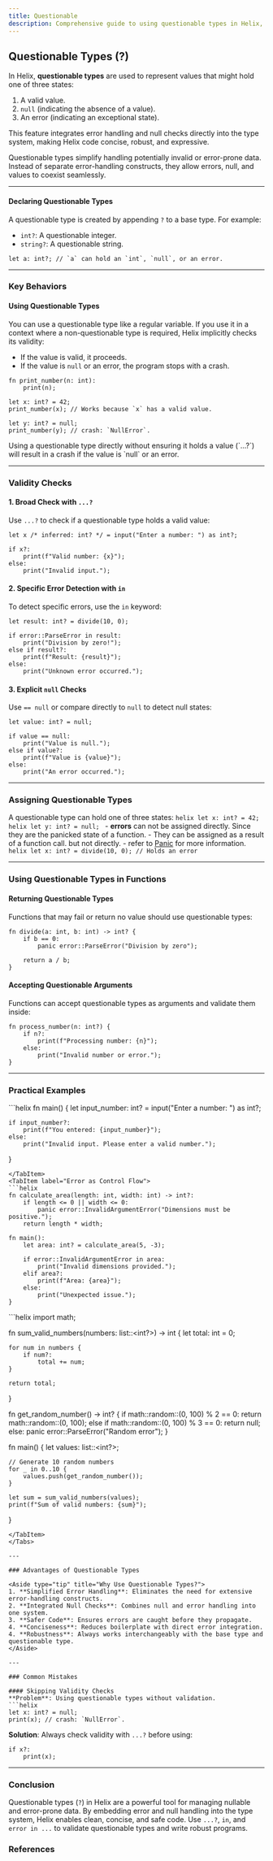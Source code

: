 ```yaml
---
title: Questionable
description: Comprehensive guide to using questionable types in Helix, their behavior, and best practices for error and null handling.
---
```



## Questionable Types (?)

In Helix, **questionable types** are used to represent values that might hold one of three states:
1. A valid value.
2. `null` (indicating the absence of a value).
3. An error (indicating an exceptional state).

This feature integrates error handling and null checks directly into the type system, making Helix code concise, robust, and expressive.

<Aside type="tip" title="Why Questionable Types?">
Questionable types simplify handling potentially invalid or error-prone data. Instead of separate error-handling constructs, they allow errors, null, and values to coexist seamlessly.
</Aside>

---

#### Declaring Questionable Types

A questionable type is created by appending `?` to a base type. For example:
- `int?`: A questionable integer.
- `string?`: A questionable string.

```helix
let a: int?; // `a` can hold an `int`, `null`, or an error.
```

---

### Key Behaviors

#### Using Questionable Types
You can use a questionable type like a regular variable. If you use it in a context where a non-questionable type is required, Helix implicitly checks its validity:
- If the value is valid, it proceeds.
- If the value is `null` or an error, the program stops with a crash.

```helix
fn print_number(n: int):
    print(n);

let x: int? = 42;
print_number(x); // Works because `x` has a valid value.

let y: int? = null;
print_number(y); // crash: `NullError`.
```

<Aside type="caution" title="Validity Check">
Using a questionable type directly without ensuring it holds a value (`...?`) will result in a crash if the value is `null` or an error.
</Aside>

---

### Validity Checks

#### 1. Broad Check with `...?`
Use `...?` to check if a questionable type holds a valid value:
```helix
let x /* inferred: int? */ = input("Enter a number: ") as int?;

if x?:
    print(f"Valid number: {x}");
else:
    print("Invalid input.");
```

#### 2. Specific Error Detection with `in`
To detect specific errors, use the `in` keyword:
```helix
let result: int? = divide(10, 0);

if error::ParseError in result:
    print("Division by zero!");
else if result?:
    print(f"Result: {result}");
else:
    print("Unknown error occurred.");
```

#### 3. Explicit `null` Checks
Use `== null` or compare directly to `null` to detect null states:
```helix
let value: int? = null;

if value == null:
    print("Value is null.");
else if value?:
    print(f"Value is {value}");
else:
    print("An error occurred.");
```

---

### Assigning Questionable Types

A questionable type can hold one of three states:
<Tabs>
    <TabItem label="Valid Value">
    ```helix
    let x: int? = 42;
    ```
    </TabItem>
    <TabItem label="Null">
    ```helix
    let y: int? = null;
    ```
    </TabItem>
    <TabItem label="Error">
    - **errors** can not be assigned directly. Since they are the panicked state of a function.
    - They can be assigned as a result of a function call. but not directly.
    - refer to [Panic](../panicking) for more information.
    ```helix
    let x: int? = divide(10, 0); // Holds an error
    ```
    </TabItem>
</Tabs>

---

### Using Questionable Types in Functions

#### Returning Questionable Types
Functions that may fail or return no value should use questionable types:
```helix
fn divide(a: int, b: int) -> int? {
    if b == 0:
        panic error::ParseError("Division by zero");
    
    return a / b;
}
```

#### Accepting Questionable Arguments
Functions can accept questionable types as arguments and validate them inside:
```helix
fn process_number(n: int?) {
    if n?:
        print(f"Processing number: {n}");
    else:
        print("Invalid number or error.");
}
```

---

### Practical Examples

<Tabs>
<TabItem label="User Input Validation">
```helix
fn main() {
    let input_number: int? = input("Enter a number: ") as int?;

    if input_number?:
        print(f"You entered: {input_number}");
    else:
        print("Invalid input. Please enter a valid number.");
}
```
</TabItem>
<TabItem label="Error as Control Flow">
```helix
fn calculate_area(length: int, width: int) -> int?:
    if length <= 0 || width <= 0:
        panic error::InvalidArgumentError("Dimensions must be positive.");
    return length * width;

fn main():
    let area: int? = calculate_area(5, -3);

    if error::InvalidArgumentError in area:
        print("Invalid dimensions provided.");
    elif area?:
        print(f"Area: {area}");
    else:
        print("Unexpected issue.");
}
```
</TabItem>
<TabItem label="Aggregating Valid Numbers">
```helix
import math;

fn sum_valid_numbers(numbers: list::<int?>) -> int {
    let total: int = 0;

    for num in numbers {
        if num?:
            total += num;
    }

    return total;
}

fn get_random_number() -> int? {
    if math::random::<int>(0, 100) % 2 == 0:
        return math::random::<int>(0, 100);
    else if math::random::<int>(0, 100) % 3 == 0:
        return null;
    else:
        panic error::ParseError("Random error");
}

fn main() {
    let values: list::<int?>;
    
    // Generate 10 random numbers
    for _ in 0..10 {
        values.push(get_random_number());
    }

    let sum = sum_valid_numbers(values);
    print(f"Sum of valid numbers: {sum}");
}
```
</TabItem>
</Tabs>

---

### Advantages of Questionable Types

<Aside type="tip" title="Why Use Questionable Types?">
1. **Simplified Error Handling**: Eliminates the need for extensive error-handling constructs.
2. **Integrated Null Checks**: Combines null and error handling into one system.
3. **Safer Code**: Ensures errors are caught before they propagate.
4. **Conciseness**: Reduces boilerplate with direct error integration.
4. **Robustness**: Always works interchangeably with the base type and questionable type.
</Aside>

---

### Common Mistakes

#### Skipping Validity Checks
**Problem**: Using questionable types without validation.
```helix
let x: int? = null;
print(x); // crash: `NullError`.
```

**Solution**: Always check validity with `...?` before using:
```helix
if x?:
    print(x);
```

---

### Conclusion

Questionable types (`?`) in Helix are a powerful tool for managing nullable and error-prone data. By embedding error and null handling into the type system, Helix enables clean, concise, and safe code. Use `...?`, `in`, and `error in ...` to validate questionable types and write robust programs.

### References

<CardGrid>
    <LinkCard
        title="Panic"
        description="Learn about error handling and panics in Helix."
        href="../panicking"
    />
    <LinkCard
        title="Functions"
        description="Explore how functions work in Helix and best practices for defining them."
        href="../functions"
    />
</CardGrid>
